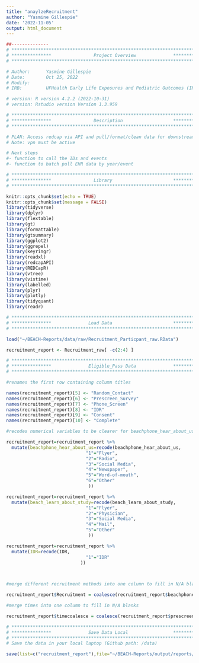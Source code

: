 ```yaml
---
title: "anaylzeRecruitment"
author: "Yasmine Gillespie"
date: '2022-11-05'
output: html_document
---
```


```r
##-------------- 
# **************************************************************************** #
# ***************                Project Overview              *************** #
# **************************************************************************** #

# Author:      Yasmine Gillespie
# Date:        Oct 25, 2022 
# Modify:      
# IRB:         UFHealth Early Life Exposures and Pediatric Outcomes (IRB201601899) 

# version: R version 4.2.2 (2022-10-31)
# version: Rstudio version Version 1.3.959 

# **************************************************************************** #
# ***************                Description                   *************** #
# **************************************************************************** #

# PLAN: Access redcap via API and pull/format/clean data for downstream analysis.
# Note: vpn must be active

# Next steps
#- function to call the IDs and events
#- function to batch pull EHR data by year/event 


```

```r

# **************************************************************************** #
# ***************                Library                       *************** #
# **************************************************************************** #

knitr::opts_chunk$set(echo = TRUE)
knitr::opts_chunk$set(message = FALSE)
library(tidyverse)
library(dplyr)
library(flextable)
library(gt)
library(formattable)
library(gtsummary)
library(ggplot2)
library(ggrepel)
library(keyringr)
library(readxl)
library(redcapAPI)
library(REDCapR)
library(vtree)
library(vistime)
library(labelled)
library(plyr)
library(plotly)
library(tidyquant)
library(readr)
```

```r

# **************************************************************************** #
# ***************              Load Data                       *************** #
# ****************************************************************************#

load("~/BEACH-Reports/data/raw/Recruitment_Particpant_raw.RData")

```

```r
recruitment_report <- Recruitment_raw[ -c(2:4) ]
```

```r

# **************************************************************************** #
# ***************              Eligible_Pass Data              *************** #
# **************************************************************************** #

#renames the first row containing column titles

names(recruitment_report)[5] <- "Random_Contact"
names(recruitment_report)[6] <- "Prescreen_Survey"
names(recruitment_report)[7] <- "Phone_Screen"
names(recruitment_report)[8] <- "IDR"
names(recruitment_report)[9] <- "Consent"
names(recruitment_report)[10] <- "Complete"
```

```r

#recodes numerical variables to be clearer for beachphone_hear_about_us, beach_learn_about_study, and IDR variables

recruitment_report=recruitment_report %>%
  mutate(beachphone_hear_about_us=recode(beachphone_hear_about_us,
                              "1"="Flyer",
                              "2"="Radio",
                              "3"="Social Media",
                              "4"="Newspaper",
                              "5"="Word-of-mouth",
                              "6"="Other"
                               ))

recruitment_report=recruitment_report %>%
  mutate(beach_learn_about_study=recode(beach_learn_about_study,
                              "1"="Flyer",
                              "2"="Physician",
                              "3"="Social Media",
                              "4"="Mail",
                              "5"="Other"
                               ))

recruitment_report=recruitment_report %>%
  mutate(IDR=recode(IDR,
                              "1"="IDR"
                            ))

                              
```

```r

#merge different recruitment methods into one column to fill in N/A blanks

recruitment_report$Recruitment = coalesce(recruitment_report$beachphone_hear_about_us, recruitment_report$beach_learn_about_study, recruitment_report$IDR)

```

```r

#merge times into one column to fill in N/A blanks

recruitment_report$timecoalesce = coalesce(recruitment_report$prescreen_date, recruitment_report$beach_encounter_date, recruitment_report$beachphone_date)

```


```r

# **************************************************************************** #
# ***************              Save Data Local                 *************** #
# **************************************************************************** #
# Save the data in your local laptop (Github path: /data)

save(list=c("recruitment_report"),file="~/BEACH-Reports/output/reports/recruitment/recruitment_clean.RData")


```
